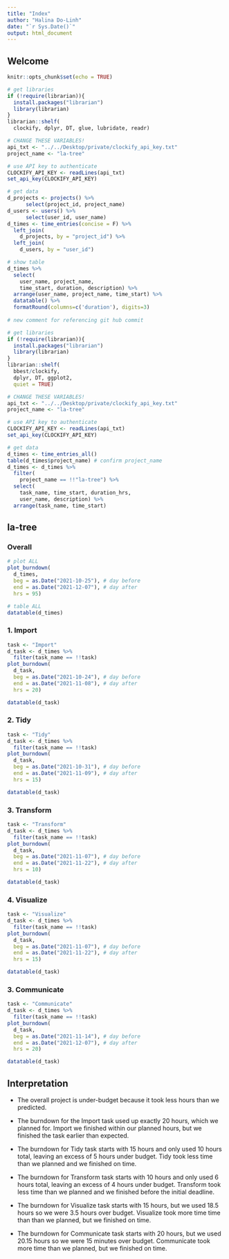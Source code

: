 ```yaml
---
title: "Index"
author: "Halina Do-Linh"
date: "`r Sys.Date()`"
output: html_document
---
```


## Welcome

```r
knitr::opts_chunk$set(echo = TRUE)
```

```r
# get libraries
if (!require(librarian)){
  install.packages("librarian")
  library(librarian)
}
librarian::shelf(
  clockify, dplyr, DT, glue, lubridate, readr)

# CHANGE THESE VARIABLES!
api_txt <- "../../Desktop/private/clockify_api_key.txt"
project_name <- "la-tree"

# use API key to authenticate
CLOCKIFY_API_KEY <- readLines(api_txt)
set_api_key(CLOCKIFY_API_KEY)

# get data
d_projects <- projects() %>% 
      select(project_id, project_name)
d_users <- users() %>% 
      select(user_id, user_name)
d_times <- time_entries(concise = F) %>% 
  left_join(
    d_projects, by = "project_id") %>% 
  left_join(
    d_users, by = "user_id")

# show table
d_times %>% 
  select(
    user_name, project_name, 
    time_start, duration, description) %>% 
  arrange(user_name, project_name, time_start) %>% 
  datatable() %>%
  formatRound(columns=c('duration'), digits=3)
  
# new comment for referencing git hub commit
```


```r

# get libraries
if (!require(librarian)){
  install.packages("librarian")
  library(librarian)
}
librarian::shelf(
  bbest/clockify,
  dplyr, DT, ggplot2,
  quiet = TRUE)

# CHANGE THESE VARIABLES!
api_txt <- "../../Desktop/private/clockify_api_key.txt"
project_name <- "la-tree"

# use API key to authenticate
CLOCKIFY_API_KEY <- readLines(api_txt)
set_api_key(CLOCKIFY_API_KEY)

# get data
d_times <- time_entries_all()
table(d_times$project_name) # confirm project_name
d_times <- d_times %>%
  filter(
    project_name == !!"la-tree") %>%
  select(
    task_name, time_start, duration_hrs, 
    user_name, description) %>% 
  arrange(task_name, time_start)
```


## la-tree {.tabset}

### Overall

```r
# plot ALL
plot_burndown(
  d_times,
  beg = as.Date("2021-10-25"), # day before
  end = as.Date("2021-12-07"), # day after
  hrs = 95)

# table ALL
datatable(d_times)
```

### 1. Import

```r
task <- "Import"
d_task <- d_times %>% 
  filter(task_name == !!task)
plot_burndown(
  d_task,
  beg = as.Date("2021-10-24"), # day before
  end = as.Date("2021-11-08"), # day after
  hrs = 20)

datatable(d_task)
```

### 2. Tidy

```r
task <- "Tidy"
d_task <- d_times %>% 
  filter(task_name == !!task)
plot_burndown(
  d_task,
  beg = as.Date("2021-10-31"), # day before
  end = as.Date("2021-11-09"), # day after
  hrs = 15)

datatable(d_task)
```


### 3. Transform

```r
task <- "Transform"
d_task <- d_times %>% 
  filter(task_name == !!task)
plot_burndown(
  d_task,
  beg = as.Date("2021-11-07"), # day before
  end = as.Date("2021-11-22"), # day after
  hrs = 10)

datatable(d_task)
```


### 4. Visualize

```r
task <- "Visualize"
d_task <- d_times %>% 
  filter(task_name == !!task)
plot_burndown(
  d_task,
  beg = as.Date("2021-11-07"), # day before
  end = as.Date("2021-11-22"), # day after
  hrs = 15)

datatable(d_task)
```


### 3. Communicate

```r
task <- "Communicate"
d_task <- d_times %>% 
  filter(task_name == !!task)
plot_burndown(
  d_task,
  beg = as.Date("2021-11-14"), # day before
  end = as.Date("2021-12-07"), # day after
  hrs = 20)

datatable(d_task)
```


## Interpretation

- The overall project is under-budget because it took less hours than we predicted. 

- The burndown for the Import task used up exactly 20 hours, which we planned for. Import we finished within our planned hours, but we finished the task earlier than expected.

- The burndown for Tidy task starts with 15 hours and only used 10 hours total, leaving an excess of 5 hours under budget. Tidy took less time than we planned and we finished on time.

- The burndown for Transform task starts with 10 hours and only used 6 hours total, leaving an excess of 4 hours under budget. Transform took less time than we planned and we finished before the initial deadline.

- The burndown for Visualize task starts with 15 hours, but we used 18.5 hours so we were 3.5 hours over budget. Visualize took more time time than than we planned, but we finished on time.

- The burndown for Communicate task starts with 20 hours, but we used 20.15 hours so we were 15 minutes over budget. Communicate took more time than we planned, but we finished on time.

